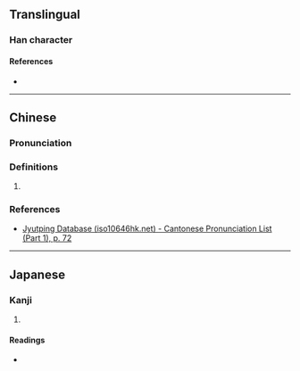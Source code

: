 {{character info}}
==Translingual==

===Han character===
{{Han char|rn=19|rad=力|as=09|sn=11|four=24627|canj=PAKS|ids=⿰皆力}}

====References====
* {{Han ref|kx=0148.110|dkj=02387|dj=0333.210|hdz=10375.020|uh=52D3|ud=21203|bh=D46E|bd=54382}}

----

==Chinese==
{{zh-forms}}

===Pronunciation===
{{zh-pron
|m=kài
|c=hat6
|mc=y
|oc=y
|cat=
}}

===Definitions===
{{zh-hanzi}}

# {{rfdef|zh|sort=力09}}

===References===
* [http://www.iso10646hk.net/jp/document/download.jsp Jyutping Database (iso10646hk.net) - Cantonese Pronunciation List (Part 1), p. 72]

----

==Japanese==

===Kanji===
{{ja-kanji|grade=|rs=力09}}

# {{rfdef|ja|sort=力09}}

====Readings====
* {{ja-readings|on=[[かい]] (kai)|kun=[[つとめる]] (tsutomeru)}}